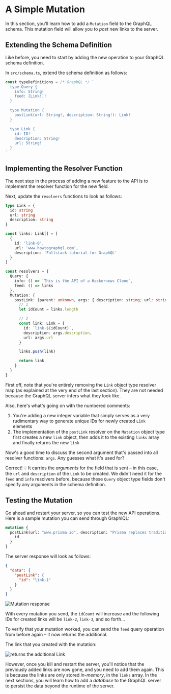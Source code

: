 # A Simple Mutation

In this section, you'll learn how to add a `Mutation` field to the GraphQL schema. This mutation
field will allow you to _post_ new links to the server.

## Extending the Schema Definition

Like before, you need to start by adding the new operation to your GraphQL schema definition.

In `src/schema.ts`, extend the schema definition as follows:

```ts filename="src/schema.ts"
const typeDefinitions = /* GraphQL */ `
  type Query {
    info: String!
    feed: [Link!]!
  }

  type Mutation {
    postLink(url: String!, description: String!): Link!
  }

  type Link {
    id: ID!
    description: String!
    url: String!
  }
`
```

## Implementing the Resolver Function

The next step in the process of adding a new feature to the API is to implement the resolver
function for the new field.

Next, update the `resolvers` functions to look as follows:

```ts
type Link = {
  id: string
  url: string
  description: string
}

const links: Link[] = [
  {
    id: 'link-0',
    url: 'www.howtographql.com',
    description: 'Fullstack tutorial for GraphQL'
  }
]

const resolvers = {
  Query: {
    info: () => `This is the API of a Hackernews Clone`,
    feed: () => links
  },
  Mutation: {
    postLink: (parent: unknown, args: { description: string; url: string }) => {
      // 1
      let idCount = links.length

      // 2
      const link: Link = {
        id: `link-${idCount}`,
        description: args.description,
        url: args.url
      }

      links.push(link)

      return link
    }
  }
}
```

First off, note that you're entirely removing the `Link` object type resolver map (as explained at
the very end of the last section). They are not needed because the GraphQL server infers what they
look like.

Also, here's what's going on with the numbered comments:

1. You're adding a new integer variable that simply serves as a very rudimentary way to generate
   unique IDs for newly created `Link` elements
2. The implementation of the `postLink` resolver on the `Mutation` object type first creates a new
   `link` object, then adds it to the existing `links` array and finally returns the new `link`

Now's a good time to discuss the second argument that's passed into all resolver functions: `args`.
Any guesses what it's used for?

Correct! 💡 It carries the _arguments_ for the field that is sent – in this case, the `url` and
`description` of the `Link` to be created. We didn't need it for the `feed` and `info` resolvers
before, because these `Query` object type fields don't specify any arguments in the schema
definition.

## Testing the Mutation

Go ahead and restart your server, so you can test the new API operations. Here is a sample mutation
you can send through GraphiQL:

```graphql
mutation {
  postLink(url: "www.prisma.io", description: "Prisma replaces traditional ORMs") {
    id
  }
}
```

The server response will look as follows:

```json
{
  "data": {
    "postLink": {
      "id": "link-1"
    }
  }
}
```

![Mutation response](/assets/tutorial/basic/05-a-simple-mutation/post-link-mutation-response.png)

With every mutation you send, the `idCount` will increase and the following IDs for created links
will be `link-2`, `link-3`, and so forth...

To verify that your mutation worked, you can send the `feed` query operation from before again – it
now returns the additional.

The link that you created with the mutation:

![returns the additional Link](/assets/tutorial/basic/05-a-simple-mutation/feed-link-query-response.png)

However, once you kill and restart the server, you'll notice that the previously added links are now
gone, and you need to add them again. This is because the links are only stored _in-memory_, in the
`links` array. In the next sections, you will learn how to add a _database_ to the GraphQL server to
persist the data beyond the runtime of the server.
